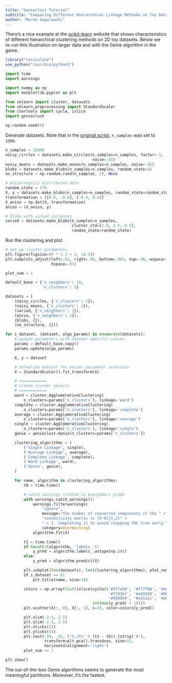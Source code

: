 ```yaml
---
title: "Genieclust Tutorial"
subtitle: "Comparing Different Hierarchical Linkage Methods on Toy Datasets"
author: "Marek Gagolewski"
---
```



There's a nice example at the
[scikit-learn](https://scikit-learn.org/stable/auto_examples/cluster/plot_linkage_comparison.html)
website that shows characteristics of different hierarchical
clustering methods on 2D toy datasets. Below we re-run this illustration
on larger data and with the Genie algorithm in the game.



```r
library("reticulate")
use_python("/usr/bin/python3")
```


```python
import time
import warnings

import numpy as np
import matplotlib.pyplot as plt

from sklearn import cluster, datasets
from sklearn.preprocessing import StandardScaler
from itertools import cycle, islice
import genieclust

np.random.seed(0)
```


Generate datasets. Note that in the [original script](https://scikit-learn.org/stable/auto_examples/cluster/plot_linkage_comparison.html),
`n_samples` was set to `1500`.

```python
n_samples = 10000
noisy_circles = datasets.make_circles(n_samples=n_samples, factor=.5,
                                      noise=.05)
noisy_moons = datasets.make_moons(n_samples=n_samples, noise=.05)
blobs = datasets.make_blobs(n_samples=n_samples, random_state=8)
no_structure = np.random.rand(n_samples, 2), None

# Anisotropicly distributed data
random_state = 170
X, y = datasets.make_blobs(n_samples=n_samples, random_state=random_state)
transformation = [[0.6, -0.6], [-0.4, 0.8]]
X_aniso = np.dot(X, transformation)
aniso = (X_aniso, y)

# blobs with varied variances
varied = datasets.make_blobs(n_samples=n_samples,
                             cluster_std=[1.0, 2.5, 0.5],
                             random_state=random_state)
```

Run the clustering and plot.

```python
# Set up cluster parameters
plt.figure(figsize=(9 * 1.3 + 2, 14.5))
plt.subplots_adjust(left=.02, right=.98, bottom=.001, top=.96, wspace=.05,
                    hspace=.01)

plot_num = 1

default_base = {'n_neighbors': 10,
                'n_clusters': 3}

datasets = [
    (noisy_circles, {'n_clusters': 2}),
    (noisy_moons, {'n_clusters': 2}),
    (varied, {'n_neighbors': 2}),
    (aniso, {'n_neighbors': 2}),
    (blobs, {}),
    (no_structure, {})]

for i_dataset, (dataset, algo_params) in enumerate(datasets):
    # update parameters with dataset-specific values
    params = default_base.copy()
    params.update(algo_params)

    X, y = dataset

    # normalize dataset for easier parameter selection
    X = StandardScaler().fit_transform(X)

    # ============
    # Create cluster objects
    # ============
    ward = cluster.AgglomerativeClustering(
        n_clusters=params['n_clusters'], linkage='ward')
    complete = cluster.AgglomerativeClustering(
        n_clusters=params['n_clusters'], linkage='complete')
    average = cluster.AgglomerativeClustering(
        n_clusters=params['n_clusters'], linkage='average')
    single = cluster.AgglomerativeClustering(
        n_clusters=params['n_clusters'], linkage='single')
    genie = genieclust.Genie(n_clusters=params['n_clusters'])

    clustering_algorithms = (
        ('Single Linkage', single),
        ('Average Linkage', average),
        ('Complete Linkage', complete),
        ('Ward Linkage', ward),
        ('Genie', genie),
    )

    for name, algorithm in clustering_algorithms:
        t0 = time.time()

        # catch warnings related to kneighbors_graph
        with warnings.catch_warnings():
            warnings.filterwarnings(
                "ignore",
                message="the number of connected components of the " +
                "connectivity matrix is [0-9]{1,2}" +
                " > 1. Completing it to avoid stopping the tree early.",
                category=UserWarning)
            algorithm.fit(X)

        t1 = time.time()
        if hasattr(algorithm, 'labels_'):
            y_pred = algorithm.labels_.astype(np.int)
        else:
            y_pred = algorithm.predict(X)

        plt.subplot(len(datasets), len(clustering_algorithms), plot_num)
        if i_dataset == 0:
            plt.title(name, size=18)

        colors = np.array(list(islice(cycle(['#377eb8', '#ff7f00', '#4daf4a',
                                             '#f781bf', '#a65628', '#984ea3',
                                             '#999999', '#e41a1c', '#dede00']),
                                      int(max(y_pred) + 1))))
        plt.scatter(X[:, 0], X[:, 1], s=10, color=colors[y_pred])

        plt.xlim(-2.5, 2.5)
        plt.ylim(-2.5, 2.5)
        plt.xticks(())
        plt.yticks(())
        plt.text(.99, .01, ('%.2fs' % (t1 - t0)).lstrip('0'),
                 transform=plt.gca().transAxes, size=15,
                 horizontalalignment='right')
        plot_num += 1

plt.show()
```


The out-of-the-box Genie algorithms seems to generate the most
meaningful partitions. Moreover, it's the fastest.
